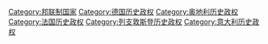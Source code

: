 [[Category:邦联制国家|Category:邦联制国家]]
[[Category:德国历史政权|Category:德国历史政权]]
[[Category:奥地利历史政权|Category:奥地利历史政权]]
[[Category:法国历史政权|Category:法国历史政权]]
[[Category:列支敦斯登历史政权|Category:列支敦斯登历史政权]]
[[Category:意大利历史政权|Category:意大利历史政权]]